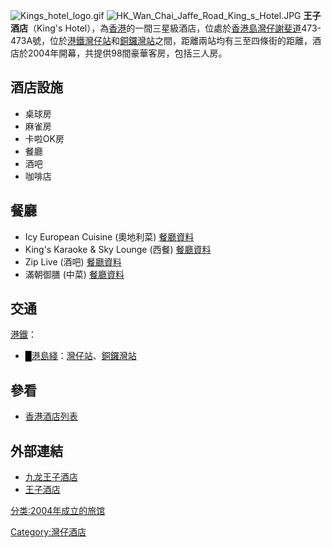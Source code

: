 [[File:Kings_hotel_logo.gif|right]]
[[File:HK_Wan_Chai_Jaffe_Road_King_s_Hotel.JPG|thumb]]
'''王子酒店'''（King's Hotel），為[[香港|香港]]的一間三星級酒店，位處於[[香港島|香港島]][[灣仔|灣仔]][[謝斐道|謝斐道]]473-473A號，位於[[港鐵|港鐵]][[灣仔站|灣仔站]]和[[銅鑼灣站|銅鑼灣站]]之間，距離兩站均有三至四條街的距離，酒店於2004年開幕，共提供98間豪華客房，包括三人房。

==酒店設施==
* 桌球房
* 麻雀房
* 卡啦OK房
* 餐廳
* 酒吧
* 咖啡店

==餐廳==
* Icy European Cuisine (奧地利菜) [https://web.archive.org/web/20070930155004/http://www.foodeasy.com/hk/rest_detail.php?id_rest=18741 餐廳資料]
* King's Karaoke & Sky Lounge (西餐) [https://web.archive.org/web/20070927185335/http://www.foodeasy.com/hk/rest_detail.php?id_rest=19526 餐廳資料]
* Zip Live (酒吧) [https://web.archive.org/web/20070930165603/http://www.foodeasy.com/hk/rest_detail.php?id_rest=19481 餐廳資料]
* 滿朝御膳 (中菜) [https://web.archive.org/web/20070930180703/http://www.foodeasy.com/hk/rest_detail.php?id_rest=20347 餐廳資料]

==交通==
;[[港鐵|港鐵]]：
*<font color="{{港島綫色彩}}">█</font>[[港島綫|港島綫]]：[[灣仔站|灣仔站]]、[[銅鑼灣站|銅鑼灣站]]

==參看==
* [[香港酒店列表|香港酒店列表]]

==外部連結==
* [http://163.fm/V7pdvmG 九龙王子酒店]{{dead link|date=2018年3月 |bot=InternetArchiveBot |fix-attempted=yes }}
* [http://www.kingshotelhk.com 王子酒店] {{Wayback|url=http://www.kingshotelhk.com/ |date=20200218162128 }}

[[Category:灣仔酒店|Category:灣仔酒店]]
[[分类:2004年成立的旅馆|分类:2004年成立的旅馆]]